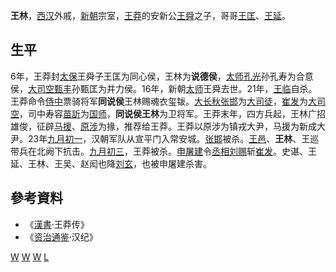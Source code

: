 '''王林'''{{BD|？||23年|}}，[[西汉|西汉]]外戚，[[新朝|新朝]]宗室，[[王莽|王莽]]的安新公[[王舜_(西汉)|王舜]]之子，哥哥[[王匡_(新朝)|王匡]]、[[王延_(西汉)|王延]]。
==生平==
6年，王莽封[[太保|太保]]王舜子王匡为同心侯，王林为'''说德侯'''，[[太师|太师]][[孔光|孔光]]孙孔寿为合意侯，[[大司空|大司空]][[甄丰|甄丰]]孙甄匡为并力侯。16年，新朝[[太师|太师]]王舜去世。21年，[[王临|王临]]自杀。王莽命令[[侍中|侍中]]票骑将军'''同说侯'''王林赐魂衣玺韨。[[大长秋|大长秋]][[张邯|张邯]]为[[大司徒|大司徒]]，[[崔发|崔发]]为[[大司空|大司空]]，司中寿容[[苗訢|苗訢]]为[[国师|国师]]，'''同说侯王林'''为卫将军。王莽末年，四方兵起，王林广招雄俊，征辟[[马援|马援]]、[[原涉|原涉]]为掾，推荐给王莽。王莽以原涉为镇戎大尹，马援为新成大尹。23年[[九月初一|九月初一]]，汉朝军队从宣平门入常安城。[[张邯|张邯]]被杀。[[王邑|王邑]]、'''王林'''、王巡带兵在北阙下抗击。[[九月初三|九月初三]]，王莽被杀。[[申屠建|申屠建]]令[[丞相|丞相]][[刘赐|刘赐]]斩[[崔发|崔发]]。史谌、王延、王林、王吴、赵闳也降[[刘玄|刘玄]]，也被申屠建杀害。

== 參考資料 ==
* 《[[漢書|漢書]]·王莽传》
* 《[[资治通鉴|资治通鉴]]·汉纪》

[[Category:汉朝外戚|W]]
[[Category:新朝宗室|W]]
[[Category:大名人|W]]
[[Category:王姓|L]]
